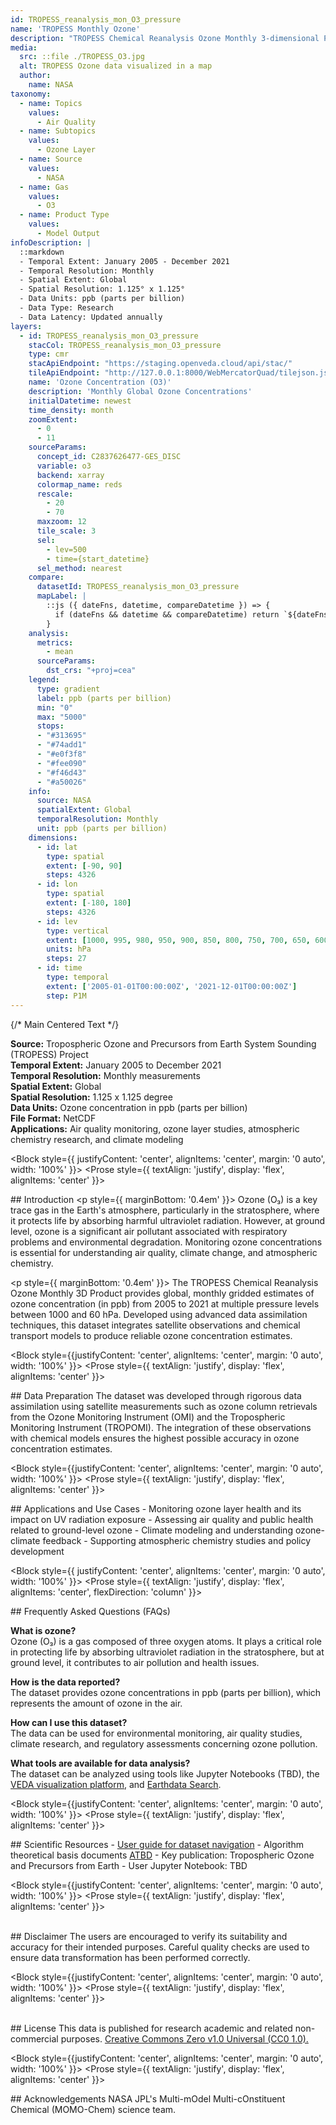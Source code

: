 ```yaml
---
id: TROPESS_reanalysis_mon_O3_pressure
name: 'TROPESS Monthly Ozone'
description: "TROPESS Chemical Reanalysis Ozone Monthly 3-dimensional Product V1"
media:
  src: ::file ./TROPESS_O3.jpg
  alt: TROPESS Ozone data visualized in a map
  author:
    name: NASA
taxonomy:
  - name: Topics
    values:
      - Air Quality
  - name: Subtopics
    values:
      - Ozone Layer
  - name: Source
    values:
      - NASA
  - name: Gas
    values:
      - O3
  - name: Product Type
    values:
      - Model Output
infoDescription: |
  ::markdown
  - Temporal Extent: January 2005 - December 2021
  - Temporal Resolution: Monthly
  - Spatial Extent: Global
  - Spatial Resolution: 1.125° x 1.125°
  - Data Units: ppb (parts per billion)
  - Data Type: Research
  - Data Latency: Updated annually
layers:
  - id: TROPESS_reanalysis_mon_O3_pressure
    stacCol: TROPESS_reanalysis_mon_O3_pressure
    type: cmr
    stacApiEndpoint: "https://staging.openveda.cloud/api/stac/"
    tileApiEndpoint: "http://127.0.0.1:8000/WebMercatorQuad/tilejson.json"
    name: 'Ozone Concentration (O3)'
    description: 'Monthly Global Ozone Concentrations'
    initialDatetime: newest
    time_density: month
    zoomExtent:
      - 0
      - 11
    sourceParams:
      concept_id: C2837626477-GES_DISC
      variable: o3
      backend: xarray
      colormap_name: reds
      rescale:
        - 20
        - 70
      maxzoom: 12
      tile_scale: 3
      sel:
        - lev=500
        - time={start_datetime}
      sel_method: nearest
    compare:
      datasetId: TROPESS_reanalysis_mon_O3_pressure
      mapLabel: |
        ::js ({ dateFns, datetime, compareDatetime }) => {
          if (dateFns && datetime && compareDatetime) return `${dateFns.format(datetime, 'LLL yyyy')} VS ${dateFns.format(compareDatetime, 'LLL yyyy')}`;
        }
    analysis:
      metrics:
        - mean
      sourceParams:
        dst_crs: "+proj=cea"
    legend:
      type: gradient
      label: ppb (parts per billion)
      min: "0"
      max: "5000"
      stops:
      - "#313695"
      - "#74add1"
      - "#e0f3f8"
      - "#fee090"
      - "#f46d43"
      - "#a50026"
    info:
      source: NASA
      spatialExtent: Global
      temporalResolution: Monthly
      unit: ppb (parts per billion)
    dimensions:
      - id: lat
        type: spatial
        extent: [-90, 90]
        steps: 4326
      - id: lon
        type: spatial
        extent: [-180, 180]
        steps: 4326
      - id: lev
        type: vertical
        extent: [1000, 995, 980, 950, 900, 850, 800, 750, 700, 650, 600, 550, 500, 450, 400, 350, 300, 250, 200, 175, 150, 125, 100, 90, 80, 70, 60]
        units: hPa
        steps: 27
      - id: time
        type: temporal
        extent: ['2005-01-01T00:00:00Z', '2021-12-01T00:00:00Z']
        step: P1M
---
```


<Block>
  <Prose
    style={{
      display: 'flex',
      justifyContent: 'center',
      alignItems: 'flex-start',
      gap: '32px',
      width: '100%'
    }}
  >
    {/* Main Centered Text */}
    <Prose
      style={{
        backgroundColor: '#f0f0f0',
        padding: '18px',
        borderRadius: '8px',
        flex: 1,
        maxWidth: '800px',
        boxShadow: '0 2px 8px rgba(0,0,0,0.05)',
        textAlign: 'justify',
        border: '1px solid #ccc'
      }}
    >
      <p>
        <strong>Source:</strong> Tropospheric Ozone and Precursors from Earth System Sounding (TROPESS) Project<br />
        <strong>Temporal Extent:</strong> January 2005 to December 2021<br />
        <strong>Temporal Resolution:</strong> Monthly measurements<br />
        <strong>Spatial Extent:</strong> Global<br />
        <strong>Spatial Resolution:</strong> 1.125 x 1.125 degree <br />
        <strong>Data Units:</strong> Ozone concentration in ppb (parts per billion) <br />
        <strong>File Format:</strong> NetCDF <br />
       <strong>Applications:</strong> Air quality monitoring, ozone layer studies, atmospheric chemistry research, and climate modeling
      </p>
    </Prose>
  </Prose>
</Block>

<Block style={{ justifyContent: 'center', alignItems: 'center', margin: '0 auto', width: '100%' }}>
  <Prose style={{ textAlign: 'justify', display: 'flex', alignItems: 'center' }}>
    <p>
      ## Introduction
      <p style={{ marginBottom: '0.4em' }}>
      Ozone (O₃) is a key trace gas in the Earth's atmosphere, particularly in the stratosphere, where it protects life by absorbing harmful ultraviolet radiation. However, at ground level, ozone is a significant air pollutant associated with respiratory problems and environmental degradation. Monitoring ozone concentrations is essential for understanding air quality, climate change, and atmospheric chemistry.
      </p>
      <p style={{ marginBottom: '0.4em' }}>
      The TROPESS Chemical Reanalysis Ozone Monthly 3D Product provides global, monthly gridded estimates of ozone concentration (in ppb) from 2005 to 2021 at multiple pressure levels between 1000 and 60 hPa. Developed using advanced data assimilation techniques, this dataset integrates satellite observations and chemical transport models to produce reliable ozone concentration estimates.
      </p>
    </p>
  </Prose>
</Block>

<Block style={{justifyContent: 'center', alignItems: 'center', margin: '0 auto', width: '100%' }}>
   <Prose style={{ textAlign: 'justify', display: 'flex', alignItems: 'center' }}>
      <p>
    ## Data Preparation
        The dataset was developed through rigorous data assimilation using satellite measurements such as ozone column retrievals from the Ozone Monitoring Instrument (OMI) and the Tropospheric Monitoring Instrument (TROPOMI). The integration of these observations with chemical models ensures the highest possible accuracy in ozone concentration estimates.
    </p>
  </Prose>
</Block>

<Block style={{justifyContent: 'center', alignItems: 'center', margin: '0 auto', width: '100%' }}>
   <Prose style={{ textAlign: 'justify', display: 'flex', alignItems: 'center' }}>
   <p>
    ## Applications and Use Cases
      - Monitoring ozone layer health and its impact on UV radiation exposure
      - Assessing air quality and public health related to ground-level ozone
      - Climate modeling and understanding ozone-climate feedback
      - Supporting atmospheric chemistry studies and policy development
  </p>
  </Prose>
</Block>

<Block style={{ justifyContent: 'center', alignItems: 'center', margin: '0 auto', width: '100%' }}>
  <Prose style={{ textAlign: 'justify', display: 'flex', alignItems: 'center', flexDirection: 'column' }}>
  <p>
    ## Frequently Asked Questions (FAQs)
    <p style={{ marginBottom: '0.9em' }}>
      <strong>What is ozone?</strong><br />
      Ozone (O₃) is a gas composed of three oxygen atoms. It plays a critical role in protecting life by absorbing ultraviolet radiation in the stratosphere, but at ground level, it contributes to air pollution and health issues.
    </p>
    <p style={{ marginBottom: '0.9em' }}>
      <strong>How is the data reported?</strong><br />
      The dataset provides ozone concentrations in ppb (parts per billion), which represents the amount of ozone in the air.
    </p>
    <p style={{ marginBottom: '0.9em' }}>
      <strong>How can I use this dataset?</strong><br />
      The data can be used for environmental monitoring, air quality studies, climate research, and regulatory assessments concerning ozone pollution.
    </p>
    <p style={{ marginBottom: '0.9em' }}>
      <strong>What tools are available for data analysis?</strong><br />
      The dataset can be analyzed using tools like Jupyter Notebooks (TBD), the <a href="#">VEDA visualization platform</a>, and <a href="https://search.earthdata.nasa.gov/">Earthdata Search</a>.
    </p>
  </p>
  </Prose>
</Block>

<Block style={{justifyContent: 'center', alignItems: 'center', margin: '0 auto', width: '100%' }}>
   <Prose style={{ textAlign: 'justify', display: 'flex', alignItems: 'center' }}>
     <p> 
    ## Scientific Resources
      - [User guide for dataset navigation](https://cmr.earthdata.nasa.gov/search/concepts/C2837626477-GES_DISC.html)
      - Algorithm theoretical basis documents [ATBD](https://tropess.gesdisc.eosdis.nasa.gov/data/TROPESS_O3/TROPESS_O3_REANALYSIS_README.pdf)
      - Key publication: Tropospheric Ozone and Precursors from Earth
      - User Jupyter Notebook: TBD
    </p>
  </Prose>
</Block>

<Block style={{justifyContent: 'center', alignItems: 'center', margin: '0 auto', width: '100%' }}>
   <Prose style={{ textAlign: 'justify', display: 'flex', alignItems: 'center' }}>
      <p>  
    ## Disclaimer 
      The users are encouraged to verify its suitability and accuracy for their intended purposes. Careful quality checks are used to ensure data transformation has been performed correctly.
    </p>
  </Prose>
</Block>

<Block style={{justifyContent: 'center', alignItems: 'center', margin: '0 auto', width: '100%' }}>
   <Prose style={{ textAlign: 'justify', display: 'flex', alignItems: 'center' }}>
    <p>  
    ## License
    This data is published for research academic and related non-commercial purposes. [Creative Commons Zero v1.0 Universal (CC0 1.0).](https://creativecommons.org/publicdomain/zero/1.0/deed.en)
    </p>
  </Prose>
</Block>

<Block style={{justifyContent: 'center', alignItems: 'center', margin: '0 auto', width: '100%' }}>
   <Prose style={{ textAlign: 'justify', display: 'flex', alignItems: 'center' }}>
   <p>
    ## Acknowledgements
       NASA JPL's Multi-mOdel Multi-cOnstituent Chemical (MOMO-Chem) science team.
  </p>
  </Prose>
</Block>
